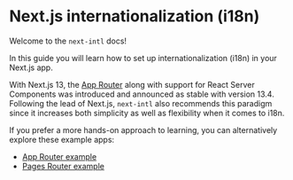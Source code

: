 
# Next.js internationalization (i18n)

Welcome to the `next-intl` docs!

In this guide you will learn how to set up internationalization (i18n) in your Next.js app.

With Next.js 13, the [App Router](https://nextjs.org/docs/app) along with support for React Server Components was introduced and announced as stable with version 13.4. Following the lead of Next.js, `next-intl` also recommends this paradigm since it increases both simplicity as well as flexibility when it comes to i18n.

<div className="mt-8 flex flex-col gap-4 md:w-2/3">
  <Card
    title="Usage with the App Router"
    href="/docs/getting-started/app-router"
  />
  <Card
    title="Usage with the Pages Router"
    href="/docs/getting-started/pages-router"
  />
</div>

If you prefer a more hands-on approach to learning, you can alternatively explore these example apps:

- [App Router example](https://next-intl-example-app-router.vercel.app)
- [Pages Router example](/examples#pages-router)
